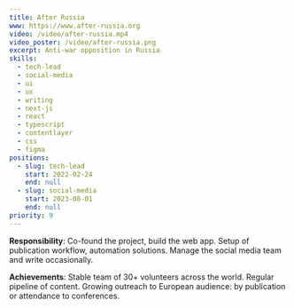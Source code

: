 ```yaml
---
title: After Russia
www: https://www.after-russia.org
video: /video/after-russia.mp4
video_poster: /video/after-russia.png
excerpt: Anti-war opposition in Russia
skills:
  - tech-lead
  - social-media
  - ui
  - ux
  - writing
  - next-js
  - react
  - typescript
  - contentlayer
  - css
  - figma
positions:
  - slug: tech-lead
    start: 2022-02-24
    end: null
  - slug: social-media
    start: 2023-08-01
    end: null
priority: 9
---
```


**Responsibility**: Co-found the project, build the web app. Setup of publication workflow, automation solutions. Manage the social media team and write occasionally.

**Achievements**: Stable team of 30+ volunteers across the world. Regular pipeline of content. Growing outreach to European audience: by publication or attendance to conferences.
